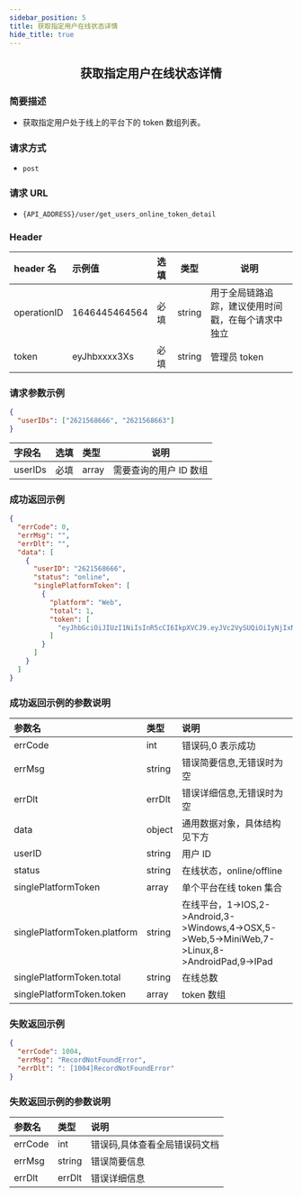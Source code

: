 ```yaml
---
sidebar_position: 5
title: 获取指定用户在线状态详情
hide_title: true
---
```


<center>

## 获取指定用户在线状态详情

</center>

### 简要描述

- 获取指定用户处于线上的平台下的 token 数组列表。

### 请求方式

- `post`

### 请求 URL

- `{API_ADDRESS}/user/get_users_online_token_detail`

### Header

| header 名   | 示例值        | 选填 | 类型   | 说明                         |
| :---------- | :------------ | :--- | ------ | ---------------------------- |
| operationID | 1646445464564 | 必填 | string | 用于全局链路追踪，建议使用时间戳，在每个请求中独立 |
| token       | eyJhbxxxx3Xs  | 必填 | string | 管理员 token                 |

### 请求参数示例

```json
{
  "userIDs": ["2621568666", "2621568663"]
}
```

| 字段名  | 选填 | 类型  | 说明                   |
| :------ | :--- | :---- | ---------------------- |
| userIDs | 必填 | array | 需要查询的用户 ID 数组 |

### 成功返回示例

```json
{
  "errCode": 0,
  "errMsg": "",
  "errDlt": "",
  "data": [
    {
      "userID": "2621568666",
      "status": "online",
      "singlePlatformToken": [
        {
          "platform": "Web",
          "total": 1,
          "token": [
            "eyJhbGciOiJIUzI1NiIsInR5cCI6IkpXVCJ9.eyJVc2VySUQiOiIyNjIxNTY4NjY2IiwiUGxhdGZvcm1JRCI6NSwiZXhwIjoxNjk1OTAyOTI1LCJuYmYiOjE2ODgxMjY2MjUsImlhdCI6MTY4ODEyNjkyNX0.ulWW0Fr9n0__1pT9qxWJw9ym8zwosveYYPyyLaUVkU4"
          ]
        }
      ]
    }
  ]
}
```

### 成功返回示例的参数说明

| 参数名                       | 类型   | 说明                                                                                                                      |
| :--------------------------- | :----- | :------------------------------------------------------------------------------------------------------------------------ |
| errCode                      | int    | 错误码,0 表示成功                                                                                                         |
| errMsg                       | string | 错误简要信息,无错误时为空                                                                                                 |
| errDlt                       | errDlt | 错误详细信息,无错误时为空                                                                                                 |
| data                         | object | 通用数据对象，具体结构见下方                                                                                              |
| userID                       | string | 用户 ID                                                                                                                   |
| status                       | string | 在线状态，online/offline                                                                                                  |
| singlePlatformToken          | array  | 单个平台在线 token 集合                                                                                                   |
| singlePlatformToken.platform | string | 在线平台，1-&gt;IOS,2-&gt;Android,3-&gt;Windows,4-&gt;OSX,5-&gt;Web,5-&gt;MiniWeb,7-&gt;Linux,8-&gt;AndroidPad,9-&gt;IPad |
| singlePlatformToken.total    | string | 在线总数                                                                                                                  |
| singlePlatformToken.token    | array  | token 数组                                                                                                                |

### 失败返回示例

```json
{
  "errCode": 1004,
  "errMsg": "RecordNotFoundError",
  "errDlt": ": [1004]RecordNotFoundError"
}
```

### 失败返回示例的参数说明

| 参数名  | 类型   | 说明                          |
| :------ | :----- | :---------------------------- |
| errCode | int    | 错误码,具体查看全局错误码文档 |
| errMsg  | string | 错误简要信息                  |
| errDlt  | errDlt | 错误详细信息                  |

